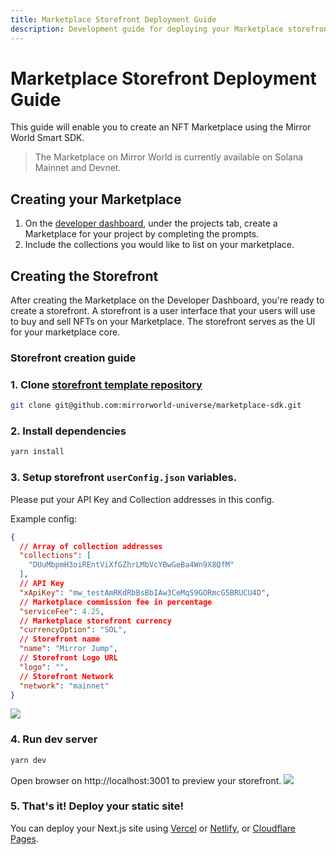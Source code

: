 ```yaml
---
title: Marketplace Storefront Deployment Guide
description: Development guide for deploying your Marketplace storefront
---
```


# Marketplace Storefront Deployment Guide
This guide will enable you to create an NFT Marketplace using the Mirror World Smart SDK.

> The Marketplace on Mirror World is currently available on Solana Mainnet and Devnet.


## Creating your Marketplace
1. On the [developer dashboard](https://app.mirrorworld.fun), under the projects tab, create a Marketplace for your project by completing the prompts.
2. Include the collections you would like to list on your marketplace.

## Creating the Storefront
After creating the Marketplace on the Developer Dashboard, you're ready to create a storefront. A storefront is a user interface that your users will use to buy and sell NFTs on your Marketplace. The storefront serves as the UI for your marketplace core.

### Storefront creation guide
### 1. Clone [storefront template repository](https://github.com/mirrorworld-universe/marketplace-storefront)
```sh
git clone git@github.com:mirrorworld-universe/marketplace-sdk.git
```

### 2. Install dependencies
```sh
yarn install
```

### 3. Setup storefront `userConfig.json` variables. 

Please put your API Key and Collection addresses in this config.

Example config:
```json
{
  // Array of collection addresses
  "collections": [
    "DUuMbpmH3oiREntViXfGZhrLMbVcYBwGeBa4Wn9X8QfM"
  ],
  // API Key
  "xApiKey": "mw_testAmRKdRbBsBbIAw3CeMqS9GORmcG5BRUCU4D",
  // Marketplace commission fee in percentage
  "serviceFee": 4.25,
  // Marketplace storefront currency
  "currencyOption": "SOL",
  // Storefront name
  "name": "Mirror Jump",
  // Storefront Logo URL
  "logo": "",
  // Storefront Network
  "network": "mainnet"
}
```
![](https://market-assets.mirrorworld.fun/dashboard/dashboard2.png)

###  4. Run dev server
```sh
yarn dev
```

Open browser on http://localhost:3001 to preview your storefront.
![](https://market-assets.mirrorworld.fun/dashboard/storefront.png)

### 5. That's it! Deploy your static site!
You can deploy your Next.js site using [Vercel](https://vercel.com) or [Netlify](https://netlify.com), or [Cloudflare Pages](https://pages.cloudflare.dev).

